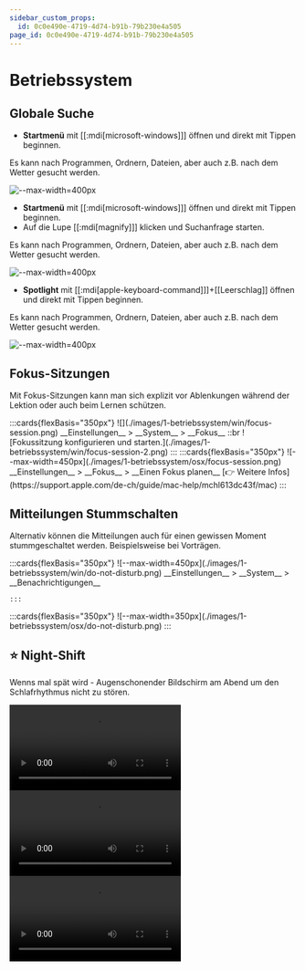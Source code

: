 ```yaml
---
sidebar_custom_props:
  id: 0c0e490e-4719-4d74-b91b-79b230e4a505
page_id: 0c0e490e-4719-4d74-b91b-79b230e4a505
---
```


# Betriebssystem

## Globale Suche

<OsTabs>
  <TabItem value="win11">

- **Startmenü** mit [[:mdi[microsoft-windows]]] öffnen und direkt mit Tippen beginnen.

Es kann nach Programmen, Ordnern, Dateien, aber auch z.B. nach dem Wetter gesucht werden.

![--max-width=400px](/img/byod-basics/win11/global-search.png)

</TabItem>
  <TabItem value="win10">

- **Startmenü** mit [[:mdi[microsoft-windows]]] öffnen  und direkt mit Tippen beginnen.
- Auf die Lupe [[:mdi[magnify]]] klicken und Suchanfrage starten.

Es kann nach Programmen, Ordnern, Dateien, aber auch z.B. nach dem Wetter gesucht werden.

![--max-width=400px](/img/byod-basics/win/global_search.png)

</TabItem>
<TabItem value="mac">


- **Spotlight** mit [[:mdi[apple-keyboard-command]]]+[[Leerschlag]] öffnen und direkt mit Tippen beginnen.

Es kann nach Programmen, Ordnern, Dateien, aber auch z.B. nach dem Wetter gesucht werden.

![--max-width=400px](/img/byod-basics/osx/global_search.png)
</TabItem>
</OsTabs>

## Fokus-Sitzungen

Mit Fokus-Sitzungen kann man sich explizit vor Ablenkungen während der Lektion oder auch beim Lernen schützen.

<OsTabs>
  <TabItem value="win11">
    :::cards{flexBasis="350px"}
    ![](./images/1-betriebssystem/win/focus-session.png)
    __Einstellungen__ > __System__ > __Fokus__
    ::br
    ![Fokussitzung konfigurieren und starten.](./images/1-betriebssystem/win/focus-session-2.png)
    :::
  </TabItem>
  <TabItem value="mac">
    :::cards{flexBasis="350px"}
    ![--max-width=450px](./images/1-betriebssystem/osx/focus-session.png)
    __Einstellungen__ > __Fokus__ > __Einen Fokus planen__
    [👉 Weitere Infos](https://support.apple.com/de-ch/guide/mac-help/mchl613dc43f/mac)
    :::
  </TabItem>
</OsTabs>

## Mitteilungen Stummschalten
Alternativ können die Mitteilungen auch für einen gewissen Moment stummgeschaltet werden. Beispielsweise bei Vorträgen.

<OsTabs>
  <TabItem value="win11">
    :::cards{flexBasis="350px"}
      ![--max-width=450px](./images/1-betriebssystem/win/do-not-disturb.png)
      __Einstellungen__ > __System__ > __Benachrichtigungen__
   
    :::
  </TabItem>
  <TabItem value="mac">
    :::cards{flexBasis="350px"}
    ![--max-width=350px](./images/1-betriebssystem/osx/do-not-disturb.png)
    :::

  </TabItem>
</OsTabs>

## ⭐ Night-Shift

Wenns mal spät wird - Augenschonender Bildschirm am Abend um den Schlafrhythmus nicht zu stören.

<OsTabs>
  <TabItem value="win11">
    <Video src={useBaseUrl('/img/byod-basics/win11/nightshift.mp4')} />
  </TabItem>
  <TabItem value="win10">
    <Video src={useBaseUrl('/img/byod-basics/win/nightshift.mp4')} />
  </TabItem>
  <TabItem value="mac">
    <Video src={useBaseUrl('/img/byod-basics/osx/nightshift.mp4')} />
  </TabItem>
</OsTabs>
